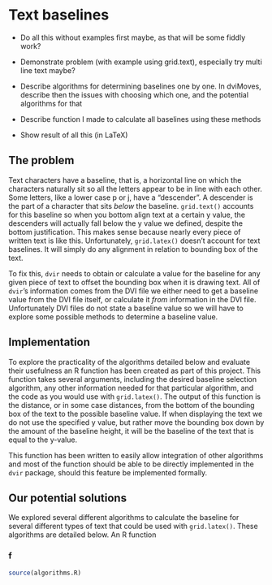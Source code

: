 \newpage{}

<!---
Do I need to remove the "plotting" nature of my function? Like should it just return the v's?
Remove TikZ?

Would it be possible to go into each character in the font and get the font metrics?
--->

# Text baselines

- Do all this without examples first maybe, as that will be some fiddly work?

- Demonstrate problem (with example using grid.text), especially try multi line text maybe?

- Describe algorithms for determining baselines one by one. In dviMoves, describe then the issues with choosing which one, and the potential algorithms for that

- Describe function I made to calculate all baselines using these methods

- Show result of all this (in LaTeX)

## The problem

Text characters have a baseline, that is, a horizontal line on which the characters naturally sit so all the letters appear to be in line with each other. Some letters, like a lower case p or j, have a "descender". A descender is the part of a character that sits *below* the baseline. `grid.text()` accounts for this baseline so when you bottom align text at a certain y value, the descenders will actually fall below the y value we defined, despite the bottom justification. This makes sense because nearly every piece of written text is like this. Unfortunately, `grid.latex()` doesn't account for text baselines. It will simply do any alignment in relation to bounding box of the text.

To fix this, `dvir` needs to obtain or calculate a value for the baseline for any given piece of text to offset the bounding box when it is drawing text. All of `dvir`'s information comes from the DVI file we either need to get a baseline value from the DVI file itself, or calculate it *from* information in the DVI file. Unfortunately DVI files do not state a baseline value so we will have to explore some possible methods to determine a baseline value.

## Implementation

To explore the practicality of the algorithms detailed below and evaluate their usefulness an R function has been created as part of this project. This function takes several arguments, including the desired baseline selection algorithm, any other information needed for that particular algorithm, and the \TeX{} code as you would use with `grid.latex()`. The output of this function is the distance, or in some case distances, from the bottom of the bounding box of the text to the possible baseline value. If when displaying the text we do not use the specified y value, but rather move the bounding box down by the amount of the baseline height, it will be the baseline of the text that is equal to the y-value.

This function has been written to easily allow integration of other algorithms and most of the function should be able to be directly implemented in the `dvir` package, should this feature be implemented formally.



## Our potential solutions

We explored several different algorithms to calculate the baseline for several different types of text that could be used with `grid.latex()`. These algorithms are detailed below. An R function

### f



```{r}
source(algorithms.R)

```

<!---
Do I need to include my baseline algorithms function? as appendix?

Should I take out the TikZ bit of the algorithms function? As it's not needed and I don't want to have to explain it.


--->